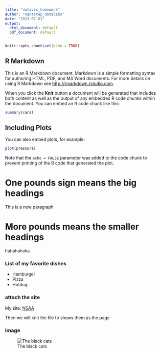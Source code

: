 ```yaml
---
title: "datavis_homework"
author: "nextstep_datalabs"
date: "2023-07-01"
output:
  html_document: default
  pdf_document: default
---
```


```r
knitr::opts_chunk$set(echo = TRUE)
```

## R Markdown

This is an R Markdown document. Markdown is a simple formatting syntax for authoring HTML, PDF, and MS Word documents. For more details on using R Markdown see <http://rmarkdown.rstudio.com>.

When you click the **Knit** button a document will be generated that includes both content as well as the output of any embedded R code chunks within the document. You can embed an R code chunk like this:

```r
summary(cars)
```

## Including Plots

You can also embed plots, for example:

```r
plot(pressure)
```

Note that the `echo = FALSE` parameter was added to the code chunk to prevent printing of the R code that generated the plot.


# One pounds sign means the big headings

This is a new paragraph

# More pounds means the smaller headings

hahahahaha

### List of my favorite dishes

- Hamburger
- Pizza
- Hotdog

### attach the site
My site: [NSAA](https://nextstepadvisory.net)

Then we will knit the file to shows them as the page

### image
![The black cats](https://images.unsplash.com/photo-1604934797110-7c506bea3b3a?ixlib=rb-4.0.3&ixid=M3wxMjA3fDB8MHxwaG90by1wYWdlfHx8fGVufDB8fHx8fA%3D%3D&auto=format&fit=crop&w=1145&q=80)
